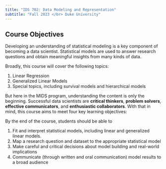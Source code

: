 ```yaml
---
title: "IDS 702: Data Modeling and Representation"
subtitle: "Fall 2023 </br> Duke University"
---
```


## Course Objectives

Developing an understanding of statistical modeling is a key component of becoming a data scientist. Statistical models are used to answer research questions and obtain meaningful insights from many kinds of data.

Broadly, this course will cover the following topics:

1.  Linear Regression
2.  Generalized Linear Models
3.  Special topics, including survival models and hierarchical models

But here in the MIDS program, understanding the content is only the beginning. Successful data scientists are **critical thinkers**, **problem solvers**, **effective communicators**, and **enthusiastic collaborators**. With that in mind, this course aims to meet four key learning objectives:

By the end of the course, students should be able to

1.  Fit and interpret statistical models, including linear and generalized linear models.
2.  Map a research question and dataset to the appropriate statistical model
3.  Make careful and critical decisions about model building and real-world implications
4.  Communicate (through written and oral communication) model results to a broad audience
